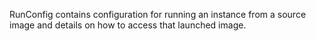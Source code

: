 <!-- Code generated from the comments of the RunConfig struct in builder/openstack/run_config.go; DO NOT EDIT MANUALLY -->

RunConfig contains configuration for running an instance from a source image
and details on how to access that launched image.

<!-- End of code generated from the comments of the RunConfig struct in builder/openstack/run_config.go; -->
